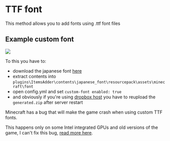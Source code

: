 # TTF font

This method allows you to add fonts using .ttf font files

## Example custom font

![](</assets/images/immagine (96).png>)

To this you have to:

* download the japanese font [here](http://matteodev.it/spigot/itemsadder/res/v2/font.zip)
* extract contents into `plugins\ItemsAdder\contents\japanese_font\resourcepack\assets\minecraft\font`
* open config.yml and set `custom-font enabled: true`
* and obviously if you're using [dropbox host](../../resourcepack-hosting/resourcepack-on-dropbox.md) you have to reupload the `generated.zip` after server restart


<Warning>
Minecraft has a bug that will make the game crash when using custom TTF fonts.

This happens only on some Intel integrated GPUs and old versions of the game, I can't fix this bug, [read more here](https://bugs.mojang.com/browse/MC-180529?jql=text%20~%20%22ttf%20crash%22).
</Warning>